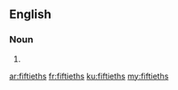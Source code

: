 ==English==

===Noun===
{{head|en|noun plural form}}

# {{plural of|fiftieth|lang=en}}

[[ar:fiftieths]]
[[fr:fiftieths]]
[[ku:fiftieths]]
[[my:fiftieths]]